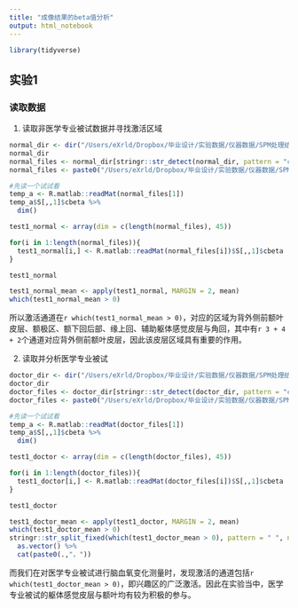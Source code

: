 ```yaml
---
title: "成像结果的beta值分析"
output: html_notebook
---
```

```r
library(tidyverse)
```

## 实验1

### 读取数据

1. 读取非医学专业被试数据并寻找激活区域
```r
normal_dir <- dir("/Users/eXrld/Dropbox/毕业设计/实验数据/仪器数据/SPM处理结果/test1", recursive = T, include.dirs = T)
normal_dir
normal_files <- normal_dir[stringr::str_detect(normal_dir, pattern = "con_0002.mat")]
normal_files <- paste0("/Users/eXrld/Dropbox/毕业设计/实验数据/仪器数据/SPM处理结果/test1/",normal_files)

#先读一个试试看
temp_a <- R.matlab::readMat(normal_files[1])
temp_a$S[,,1]$cbeta %>% 
  dim()

test1_normal <- array(dim = c(length(normal_files), 45))

for(i in 1:length(normal_files)){
  test1_normal[i,] <- R.matlab::readMat(normal_files[i])$S[,,1]$cbeta
}

test1_normal

test1_normal_mean <- apply(test1_normal, MARGIN = 2, mean)
which(test1_normal_mean > 0)
```

所以激活通道在`r which(test1_normal_mean > 0)`，对应的区域为背外侧前额叶皮层、额极区、额下回后部、缘上回、辅助躯体感觉皮层与角回，其中有`r 3 + 4 + 2 `个通道对应背外侧前额叶皮层，因此该皮层区域具有重要的作用。

2. 读取并分析医学专业被试

```r
doctor_dir <- dir("/Users/eXrld/Dropbox/毕业设计/实验数据/仪器数据/SPM处理结果/doctor/", recursive = T, include.dirs = T)
doctor_dir
doctor_files <- doctor_dir[stringr::str_detect(doctor_dir, pattern = "con_0002.mat")]
doctor_files <- paste0("/Users/eXrld/Dropbox/毕业设计/实验数据/仪器数据/SPM处理结果/doctor/",doctor_files)

#先读一个试试看
temp_a <- R.matlab::readMat(doctor_files[1])
temp_a$S[,,1]$cbeta %>% 
  dim()

test1_doctor <- array(dim = c(length(doctor_files), 45))

for(i in 1:length(doctor_files)){
  test1_doctor[i,] <- R.matlab::readMat(doctor_files[i])$S[,,1]$cbeta
}

test1_doctor

test1_doctor_mean <- apply(test1_doctor, MARGIN = 2, mean)
which(test1_doctor_mean > 0)
stringr::str_split_fixed(which(test1_doctor_mean > 0), pattern = " ", n = 1) %>% 
  as.vector() %>% 
  cat(paste0(.,"，"))
```

而我们在对医学专业被试进行脑血氧变化测量时，发现激活的通道包括`r which(test1_doctor_mean > 0)`，即兴趣区的广泛激活。因此在实验当中，医学专业被试的躯体感觉皮层与额叶均有较为积极的参与。